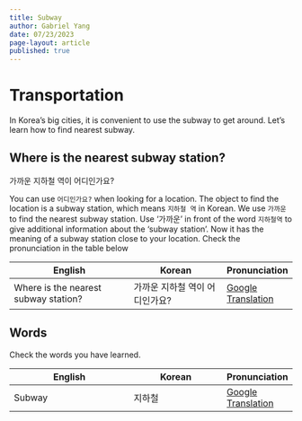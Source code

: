 ```yaml
---
title: Subway
author: Gabriel Yang
date: 07/23/2023
page-layout: article
published: true
---
```


# Transportation

In Korea's big cities, it is convenient to use the subway to get around.
Let's learn how to find nearest subway.

::: {.callout-note icon=false}
## Where is the nearest subway station?
가까운 지하철 역이 어디인가요?
:::

You can use `어디인가요?` when looking for a location. The object to find the location is a subway station, which means `지하철 역` in Korean.
We use `가까운` to find the nearest subway station. Use '가까운' in front of the word `지하철역` to give additional information about the 'subway station'. Now it has the meaning of a subway station close to your location.
Check the pronunciation in the table below


| English                             | Korean                       | Pronunciation    |
|-------------------------------------| -----------------------------| -----------------|
|Where is the nearest subway station? | 가까운 지하철 역이 어디인가요? | <a href="https://www.google.com/search?q=%EC%A7%80%ED%95%98%EC%B2%A0+%EC%82%AC%EC%A0%84&sca_esv=560391173&ei=BIzqZJfuHvXPseMPhYKNgAI&ved=0ahUKEwiXgP-3vvuAAxX1Z2wGHQVBAyAQ4dUDCBA&uact=5&oq=%EC%A7%80%ED%95%98%EC%B2%A0+%EC%82%AC%EC%A0%84&gs_lp=Egxnd3Mtd2l6LXNlcnAiEOyngO2VmOyyoCDsgqzsoIRIpxxQ2QVYpBtwB3gBkAEAmAHSAqABygyqAQc5LjIuMS4xuAEDyAEA-AEBqAIAwgIKEAAYRxjWBBiwA8ICBxAAGIoFGEPCAgsQLhiABBixAxiDAcICDRAuGIoFGMcBGNEDGEPCAgUQABiABMICCBAAGIAEGLEDwgILEAAYgAQYsQMYgwHCAgQQLhgDwgIFEC4YgATCAg4QLhiABBixAxjHARjRA8ICERAuGIAEGLEDGIMBGMcBGNEDwgIEEAAYA8ICCBAuGIAEGLED4gMEGAAgQYgGAZAGCg&sclient=gws-wiz-serp" target='_blank'>Google Translation</a>|



## Words
Check the words you have learned.

| English                             | Korean                       | Pronunciation    |
|-------------------------------------| -----------------------------| -----------------|
| Subway  | 지하철 | <a href="https://www.google.com/search?q=%EC%A7%80%ED%95%98%EC%B2%A0+%EC%82%AC%EC%A0%84&sca_esv=560391173&ei=BIzqZJfuHvXPseMPhYKNgAI&ved=0ahUKEwiXgP-3vvuAAxX1Z2wGHQVBAyAQ4dUDCBA&uact=5&oq=%EC%A7%80%ED%95%98%EC%B2%A0+%EC%82%AC%EC%A0%84&gs_lp=Egxnd3Mtd2l6LXNlcnAiEOyngO2VmOyyoCDsgqzsoIRIpxxQ2QVYpBtwB3gBkAEAmAHSAqABygyqAQc5LjIuMS4xuAEDyAEA-AEBqAIAwgIKEAAYRxjWBBiwA8ICBxAAGIoFGEPCAgsQLhiABBixAxiDAcICDRAuGIoFGMcBGNEDGEPCAgUQABiABMICCBAAGIAEGLEDwgILEAAYgAQYsQMYgwHCAgQQLhgDwgIFEC4YgATCAg4QLhiABBixAxjHARjRA8ICERAuGIAEGLEDGIMBGMcBGNEDwgIEEAAYA8ICCBAuGIAEGLED4gMEGAAgQYgGAZAGCg&sclient=gws-wiz-serp)" target='_blank'>Google Translation</a> |
